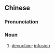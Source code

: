 {{also|汤药}}
==Chinese==
{{zh-forms|s=汤药}}

===Pronunciation===
{{zh-pron
|m=tāngyào
|c=tong1 joek6
|cat=n
}}

===Noun===
{{zh-noun}}

# [[decoction]]; [[infusion]]
